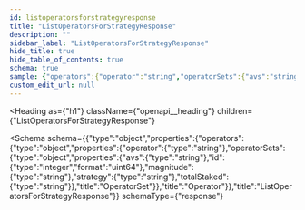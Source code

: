 ```yaml
---
id: listoperatorsforstrategyresponse
title: "ListOperatorsForStrategyResponse"
description: ""
sidebar_label: "ListOperatorsForStrategyResponse"
hide_title: true
hide_table_of_contents: true
schema: true
sample: {"operators":{"operator":"string","operatorSets":{"avs":"string","id":0,"magnitude":"string","strategy":"string","totalStaked":"string"}}}
custom_edit_url: null
---
```



<Heading
  as={"h1"}
  className={"openapi__heading"}
  children={"ListOperatorsForStrategyResponse"}
>
</Heading>





<Schema
  schema={{"type":"object","properties":{"operators":{"type":"object","properties":{"operator":{"type":"string"},"operatorSets":{"type":"object","properties":{"avs":{"type":"string"},"id":{"type":"integer","format":"uint64"},"magnitude":{"type":"string"},"strategy":{"type":"string"},"totalStaked":{"type":"string"}},"title":"OperatorSet"}},"title":"Operator"}},"title":"ListOperatorsForStrategyResponse"}}
  schemaType={"response"}
>
  
</Schema>
            